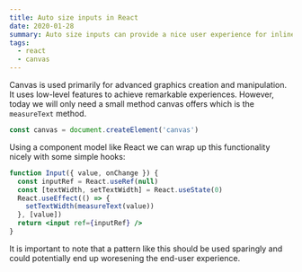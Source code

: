 ```yaml
---
title: Auto size inputs in React
date: 2020-01-28
summary: Auto size inputs can provide a nice user experience for inline editing fields. In this post we will look at how we can use Canvas to measure text accurately to achieve auto sized inputs.
tags:
  - react
  - canvas
---
```


Canvas is used primarily for advanced graphics creation and manipulation. It uses low-level features to achieve remarkable experiences. However, today we will only need a small method canvas offers which is the `measureText` method.

```js
const canvas = document.createElement('canvas')
```

Using a component model like React we can wrap up this functionality nicely with some simple hooks:

```jsx
function Input({ value, onChange }) {
  const inputRef = React.useRef(null)
  const [textWidth, setTextWidth] = React.useState(0)
  React.useEffect(() => {
    setTextWidth(measureText(value))
  }, [value])
  return <input ref={inputRef} />
}
```

It is important to note that a pattern like this should be used sparingly and could potentially end up woresening the end-user experience.
